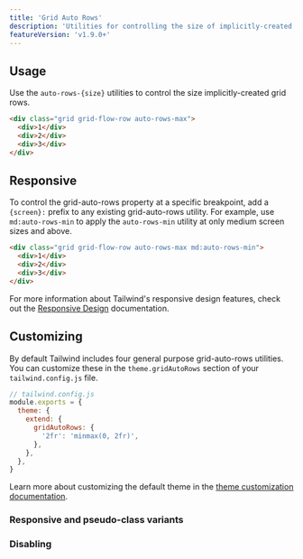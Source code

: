```yaml
---
title: 'Grid Auto Rows'
description: 'Utilities for controlling the size of implicitly-created grid rows.'
featureVersion: 'v1.9.0+'
---
```




## Usage

Use the `auto-rows-{size}` utilities to control the size implicitly-created grid rows.

```html
<div class="grid grid-flow-row auto-rows-max">
  <div>1</div>
  <div>2</div>
  <div>3</div>
</div>
```

## Responsive

To control the grid-auto-rows property at a specific breakpoint, add a `{screen}:` prefix to any existing grid-auto-rows utility. For example, use `md:auto-rows-min` to apply the `auto-rows-min` utility at only medium screen sizes and above.

```html
<div class="grid grid-flow-row auto-rows-max md:auto-rows-min">
  <div>1</div>
  <div>2</div>
  <div>3</div>
</div>
```

For more information about Tailwind's responsive design features, check out the [Responsive Design](/docs/responsive-design) documentation.

## Customizing

By default Tailwind includes four general purpose grid-auto-rows utilities. You can customize these in the `theme.gridAutoRows` section of your `tailwind.config.js` file.

```js
// tailwind.config.js
module.exports = {
  theme: {
    extend: {
      gridAutoRows: {
        '2fr': 'minmax(0, 2fr)',
      },
    },
  },
}
```

Learn more about customizing the default theme in the [theme customization documentation](/docs/theme#customizing-the-default-theme).

### Responsive and pseudo-class variants

<Variants plugin="gridAutoRows" name="grid-auto-rows" />

### Disabling

<Disabling plugin="gridAutoRows" name="grid-auto-rows" />
